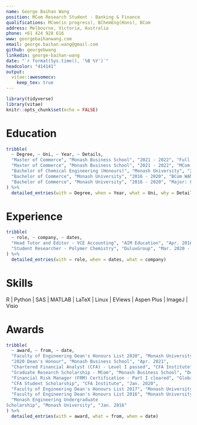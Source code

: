 ```yaml
---
name: George Baihan Wang
position: MCom Research Student - Banking & Finance
qualifications: MCom(in progress), BChemEng(Hons), BCom
address: Melbourne, Victoria, Australia
phone: +61 424 928 616
www: georgebaihanwang.com
email: george.baihan.wang@gmail.com
github: georgebwang
linkedin: george-baihan-wang
date: "`r format(Sys.time(), '%B %Y')`"
headcolor: "414141"
output: 
  vitae::awesomecv:
    keep_tex: true
---
```


```r
library(tidyverse)
library(vitae)
knitr::opts_chunk$set(echo = FALSE)
```

# Education
```r
tribble(
  ~ Degree, ~ Uni, ~ Year, ~ Details,
  "Master of Commerce", "Monash Business School", "2021 - 2022", "Full scholarship research-oriented program offered by the Department of Banking and Finance, Monash Business School",
  "Master of Commerce", "Monash Business School", "2021 - 2022", "MCom WAM: 93.50 (ongoing)",
  "Bachelor of Chemical Engineering (Honours)", "Monash University", "2016 - 2020", "BChemEng(Hons) WAM: 80.87 (H1 First Class Honours)",
  "Bachelor of Commerce", "Monash University", "2016 - 2020", "BCom WAM: 88.19",
  "Bachelor of Commerce", "Monash University", "2016 - 2020", "Major: Finance | Minor: Econometrics"
) %>% 
  detailed_entries(with = Degree, when = Year, what = Uni, why = Details)
```

# Experience
```r
tribble(
  ~ role, ~ company, ~ dates,
  "Head Tutor and Editor - VCE Accounting", "AIM Education", "Apr. 2016 - Nov. 2020", 
  "Student Researcher - Polymer Chemistry", "DuluxGroup", "Mar. 2020 - Apr. 2020"
) %>% 
  detailed_entries(with = role, when = dates, what = company)
```

# Skills

R | Python | SAS | MATLAB | LaTeX | Linux | EViews | Aspen Plus | ImageJ | Visio

# Awards
```r
tribble(
  ~ award, ~ from, ~ date,
  "Faculty of Engineering Dean's Honours List 2020", "Monash University", "May 2021",
  "2020 Dean's Honour", "Monash Business School", "Apr. 2021",
  "Chartered Financial Analyst (CFA) - Level I passed", "CFA Institute", "Apr. 2021",
  "Graduate Research Scholarship - MCom", "Monash Business School", "Dec. 2020",
  "Financial Risk Manager (FRM) Certification - Part I cleared", "Global Association of Risk Professionals (GARP)", "Jan. 2020",
  "CFA Student Scholarship", "CFA Institute", "Jan. 2020",
  "Faculty of Engineering Dean's Honours List 2017", "Monash University", "Apr. 2018",
  "Faculty of Engineering Dean's Honours List 2016", "Monash University", "Apr. 2017",
  "Monash Engineering Undergraduate
Scholarship", "Monash University", "Jan. 2016"
) %>% 
  detailed_entries(with = award, what = from, when = date)
```







